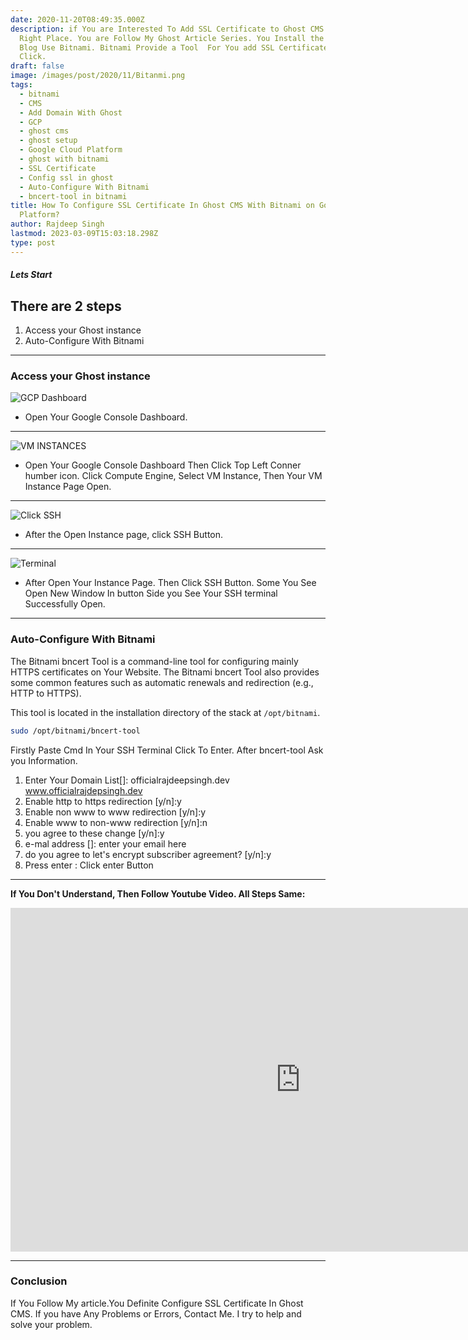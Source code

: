 ```yaml
---
date: 2020-11-20T08:49:35.000Z
description: if You are Interested To Add SSL Certificate to Ghost CMS Blog. Then You Are
  Right Place. You are Follow My Ghost Article Series. You Install the Ghost CMS
  Blog Use Bitnami. Bitnami Provide a Tool  For You add SSL Certificate With Few
  Click.
draft: false
image: /images/post/2020/11/Bitanmi.png
tags:
  - bitnami
  - CMS
  - Add Domain With Ghost
  - GCP
  - ghost cms
  - ghost setup
  - Google Cloud Platform
  - ghost with bitnami
  - SSL Certificate
  - Config ssl in ghost
  - Auto-Configure With Bitnami
  - bncert-tool in bitnami
title: How To Configure SSL Certificate In Ghost CMS With Bitnami on Google Cloud
  Platform?
author: Rajdeep Singh
lastmod: 2023-03-09T15:03:18.298Z
type: post
---
```


##### Lets Start

## There are 2 steps

1. Access your Ghost instance
2. Auto-Configure With Bitnami

---

### Access your Ghost instance

![GCP Dashboard](/images/post/2020/11/Google-Console-3.png "GCP Dashboard")

- Open Your Google Console Dashboard.

---

![VM INSTANCES](/images/post/2020/11/GCP-Dmain-3.png "VM INSTANCES")

- Open Your Google Console Dashboard Then Click Top Left Conner humber icon. Click Compute Engine, Select VM Instance, Then Your VM Instance Page Open.

---

![Click SSH](/images/post/2020/11/Ghost-SSH--2.png "Click SSH")

- After the Open Instance page, click SSH Button.

---

![Terminal](/images/post/2020/11/open-new-SSH-2.png "Terminal")

- After Open Your Instance Page. Then Click SSH Button. Some You See Open New
  Window In button Side you See Your SSH terminal Successfully Open.

---

### Auto-Configure With Bitnami

The Bitnami bncert Tool is a command-line tool for configuring mainly HTTPS
certificates on Your Website. The Bitnami bncert Tool also provides some common features such as automatic renewals and redirection (e.g., HTTP to HTTPS).

This tool is located in the installation directory of the stack at
`/opt/bitnami`.

```bash
sudo /opt/bitnami/bncert-tool
```

Firstly Paste Cmd In Your SSH Terminal Click To Enter. After bncert-tool Ask you Information.

1. Enter Your Domain List[]: officialrajdeepsingh.dev www.officialrajdepsingh.dev
2. Enable http to https redirection [y/n]:y
3. Enable non www to www redirection [y/n]:y
4. Enable www to non-www redirection [y/n]:n
5. you agree to these change [y/n]:y
6. e-mal address []: enter your email here
7. do you agree to let's encrypt subscriber agreement? [y/n]:y
8. Press enter : Click enter Button

---

**If You Don't Understand, Then Follow Youtube Video. All Steps Same:**

<iframe width="928" height="550" src="https://www.youtube.com/embed/H2XSc4Uqarc?feature=oembed" frameborder="0" allow="accelerometer; autoplay; clipboard-write; encrypted-media; gyroscope; picture-in-picture" allowfullscreen></iframe>

---

### Conclusion

If You Follow My article.You Definite Configure SSL Certificate In Ghost CMS. If
you have Any Problems or Errors, Contact Me. I try to help and solve your
problem.
